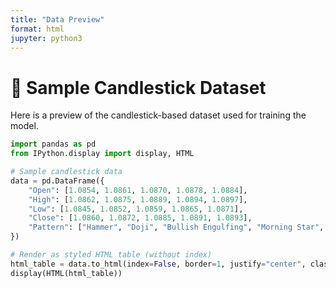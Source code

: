 ```yaml
---
title: "Data Preview"
format: html
jupyter: python3
---
```


# 📄 Sample Candlestick Dataset

Here is a preview of the candlestick-based dataset used for training the model.

```python
import pandas as pd
from IPython.display import display, HTML

# Sample candlestick data
data = pd.DataFrame({
    "Open": [1.0854, 1.0861, 1.0870, 1.0878, 1.0884],
    "High": [1.0862, 1.0875, 1.0889, 1.0894, 1.0897],
    "Low": [1.0845, 1.0852, 1.0859, 1.0865, 1.0871],
    "Close": [1.0860, 1.0872, 1.0885, 1.0891, 1.0893],
    "Pattern": ["Hammer", "Doji", "Bullish Engulfing", "Morning Star", "Shooting Star"]
})

# Render as styled HTML table (without index)
html_table = data.to_html(index=False, border=1, justify="center", classes="table table-striped")
display(HTML(html_table))

```
